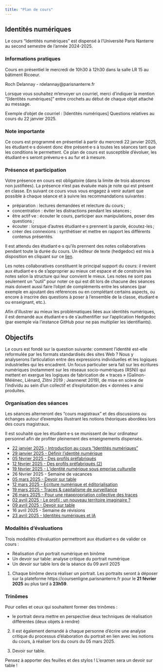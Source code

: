 ```yaml
---
title: "Plan de cours"
---
```


## Identités numériques

Le cours "Identités numériques" est dispensé à l'Université Paris Nanterre au second semestre de l'année 2024-2025.

### Informations pratiques

Cours en présentiel le mercredi de 10h30 à 12h30 dans la salle LR 15 au bâtiment Ricoeur.  

Roch Delannay - rdelannay@parisnanterre.fr

::: {.callout-note}

Lorsque vous souhaitez m'envoyer un courriel, merci d'indiquer la mention "\[Identités numériques\]" entre crochets au début de chaque objet attaché au message. 

Exemple d'objet de courriel : \[Identités numériques\] Questions relatives au cours du 22 janvier 2025.

:::

### Note importante

Ce cours est programmé en présentiel à partir du mercredi 22 janvier 2025, les étudiant·e·s doivent donc être présent·e·s à toutes les séances tant que les conditions le permettent. Ce plan de cours est susceptible d’évoluer, les étudiant·e·s seront prévenu·e·s au fur et à mesure.

### Présence et participation 

Votre présence en cours est obligatoire (dans la limite de trois absences non justifiées). La présence n’est pas évaluée mais je note qui est présent en classe. En suivant ce cours vous vous engagez à venir autant que possible à chaque séance et à suivre les recommandations suivantes :

- préparation : lectures demandées et relecture du cours ;
- concentration : éviter les distractions pendant les séances ;
- être actif·ve : écouter le cours, participer aux manipulations, poser des questions ;
- écouter : lorsque d’autres étudiant·e·s prennent la parole, écoutez-les ;
- créer des connexions : synthétiser et mettre en rapport les différents contenus présentés.

::: {.callout-note}

Il est attendu des étudiant·e·s qu'ils prennent des notes collaboratives pendant toute la durée du cours. Un éditeur de texte (hedgedoc) est mis à disposition en cliquant sur ce [lien](https://pad.libreon.fr/6qb9AY0sSiW_36iGCFyNYg?view).

Les notes collaboratives constituent le principal support du cours: il revient aux étudiant·e·s de s'approprier au mieux cet espace et de construire les notes selon la structure qui leur convient le mieux. Les notes ne sont pas seulement un "outil" pour noter ce qui est dit lors de chacune des séances mais doivent aussi faire l'objet de compléments entre les séances (par exemple en ajoutant des références ou en complétant certains aspects, ou encore à inscrire des questions à poser à l'ensemble de la classe, étudiant·e ou enseignant, etc.).

::: {.callout-important collapse="true"}

Afin d'illustrer au mieux les problématiques liées aux identités numériques, il est demandé aux étudiant·e·s de s'authentifier sur l'application Hedgedoc (par exemple via l'instance GitHub pour ne pas multiplier les identifiants).

:::

:::

## Objectifs

Le cours est fondé sur la question suivante: comment l’identité est-elle reformulée par les formats
standardisés des sites Web ?
Nous y analyserons l’articulation entre des expressions individuelles et les logiques industrielles qui les
encadrent. Un focus particulier sera fait sur les écritures numériques (notamment sur les réseaux socio-numériques (RSN)) qui mettent en exergue les logiques de fabrication de « traces » (Galinon-Mélénec, Liénard, Zlitni 2019 ; Jeanneret 2019), de mise en scène de l’individu au sein d’un collectif et d’exploitation des « données » ainsi produites.


### Organisation des séances

Les séances alterneront des "cours magistraux" et des discussions ou échanges autour d'exemples illustrant les notions théoriques abordées lors des cours magistraux. 

Il est souhaité que les étudiant·e·s se munissent de leur ordinateur personnel afin de profiter pleinement des enseignements dispensés.

- [22 janvier 2025 - Introduction au cours "Identités numériques"](posts/220125.qmd)
- [29 janvier 2025 - Définir l'identité numérique](posts/290125.qmd)
- [05 février 2025 - Des profils préfabriqués](posts/050225.qmd)
- [12 février 2025 - Des profils préfabriqués (2)](posts/120225.qmd)
- [19 février 2025 - L'identité numérique sous emprise culturelle](posts/190225.qmd)
- 26 février 2025 - Semaine de vacances
- [05 mars 2025 - Devoir sur table](posts/050325.qmd)
- [12 mars 2025 - Écriture numérique et éditorialisation](posts/120325.qmd)
- [19 mars 2025 - Traces & capitalisme de surveillance](posts/190325.qmd)
- [26 mars 2025 - Pour une réappropriation collective des traces](posts/260325.qmd)
- [02 avril 2025 - Le profil : un nouveau territoire imaginaire ?](posts/020425.qmd)
- [09 avril 2025 - Devoir sur table](posts/090425.qmd)
- 16 avril 2025 - Semaine de révisions
- [23 avril 2025 - Identités numériques et IA](posts/230425.qmd)

### Modalités d'évaluations

Trois modalités d'évaluation permettront aux étudiant·e·s de valider ce cours : 

- Réalisation d'un portrait numérique en binôme 
- Un devoir sur table: analyse critique du portrait numérique
- Un devoir sur table lors de la séance du 09 avril 2025

1. Chaque binôme devra réaliser un portrait. Les portraits seront à déposer sur la plateforme https://coursenligne.parisnanterre.fr pour le **21 février 2025** au plus tard à **23h59**.

::: {.callout-important}

### Trinômes

Pour celles et ceux qui souhaitent former des trinômes : 

- le portrait devra mettre en perspective deux techniques de réalisation différentes (deux objets à rendre)

:::

2. Il est également demandé à chaque personne d'écrire une analyse critique du processus d'élaboration du portrait en lien avec les notions du cours, à réaliser lors du cours du 05 mars 2025.


3. Devoir sur table.

::: {.callout-warning}

Pensez à apporter des feuilles et des stylos ! L'examen sera un devoir sur table !

:::
